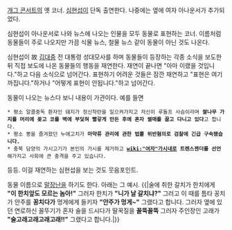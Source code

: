 [[개그 콘서트]]의 옛 코너. [[심현섭]]이 단독 출연한다. 나중에는 옆에 여자 아나운서가 추가되었다.

심현섭이 아나운서로 나와 뉴스에 나오는 인물을 모두 동물로 표현하는 코너. 이름처럼 동물들이 주로 나오지만 가끔 식물 뉴스, 철물 뉴스 같이 동물이 아닌 것도 나온다.

심현섭이 故 [[김대중]] 전 대통령 성대모사를 하며 동물들이 등장하는 각종 소식을 보도한 뒤 직접 보도에 나온 동물들의 행동을 재연한다. 재연이 끝나면 "아마 이랬을 것입니다."하고 다음 소식으로 넘어간다. 표현하기 어려운 것들은 잠깐 재연하고 "표현은 여기까집니다."하거나 "어떻게 표현이 안됩니다."하고 넘어간다.

동물이 나오는 뉴스다 보니 내용이 가관이다. 예를 들면
 * 평소 알콜중독 환자인 돼지가 정신착란을 일으켜가지고 자신이 루돌프 사슴이라며 '''쌀나무 가지를 머리에 꽂고 코를 벽에 부딫혀 빨갛게 만든 후에 혼자 썰매를 끌고 다니고 있다'''고 합니다.
 * 평소 뽕을 즐겨왔던 누에고치가 '''마약류 관리에 관한 법률 위반혐의로 검찰에 긴급 구속됐습니다.'''
 * 충북 담양의 가시고기가 본인의 가시를 제거하고 '''[[wiki:"여자"가시내]]로 트렌스젠더를 선언'''해가지고 사회에 큰 충격을 주고 있습니다.
등등. 이걸 재연하는 심현섭을 보는 것도 웃음포인트.

동물 이름으로 [[말장난]]을 하기도 한다. 아래는 그 예시.
{{|술에 취한 갈치가 한치에게 '''"이 한치앞도 모르는 놈아!"'''
그러자 한치가 '''"니가 날 갈치냐?"''' 그러고
이 때를 틈타 꽁치가 안주를 '''꽁치다가'''
멍게에게 들키자 '''"안주가 멍게~"''' 그랬다고 합니다.
그러자 옆에 있던 연로하신 꼴뚜기가 혼자 술을 드시다가 딸꾹질을 '''꼴뚝꼴뚝''' 그러자
주인장인 고래가 '''"술고래고래고래고래!!"''' 그랬다고 합니다.|}}
